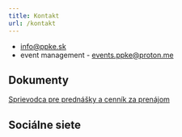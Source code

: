 ```yaml
---
title: Kontakt
url: /kontakt
---
```



- [info@ppke.sk](mailto:info@ppke.sk)
- event management - [events.ppke@proton.me](mailto:events.ppke@proton.me)

## Dokumenty
[Sprievodca pre prednášky a cenník za prenájom](https://github.com/ParalelnaPolisKE/docs/tree/master/guidelines)

## Sociálne siete

<Social />
